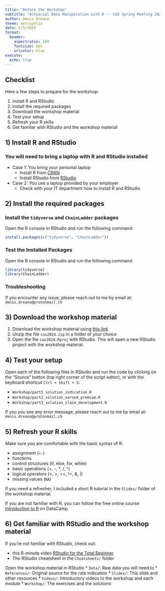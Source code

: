 ```yaml
---
title: "Before the Workshop"
subtitle: "Actuarial Data Manipulation with R -- CAS Spring Meeting 2024"
author: Denis Dreano
theme: metropolis
date: 5/5/2024
format:
  beamer:
    aspectratio: 169
    fontsize: 8pt
    urlcolor: blue
execute:
  echo: true
---
```


## Checklist

Here a few steps to prepare for the workshop:

1. Install R and RStudio
2. Install the required packages
3. Download the workshop material
4. Test your setup
5. Refresh your R skills
6. Get familiar with RStudio and the workshop material

## 1) Install R and RStudio

### You will need to bring a laptop with R and RStudio installed

* Case 1: You bring your personal laptop
  - Install R from [CRAN](https://cran.r-project.org/)
  - Install RStudio from [RStudio](https://www.rstudio.com/products/rstudio/download/)

* Case 2: You use a laptop provided by your employer
  - Check with your IT department how to install R and RStudio

## 2) Install the required packages

### Install the `tidyverse` and `ChainLadder` packages

Open the R console in RStudio and run the following command:

```r
install.packages(c("tidyverse", "ChainLadder"))
```

### Test the Installed Packages

Open the R console in RStudio and run the following command:

```r
library(tidyverse)
library(ChainLadder)
```

### Troubleshooting

If you encounter any issue, please reach out to me by email at:
`denis.dreano@protonmail.ch`

## 3) Download the workshop material

1. Download the workshop material using [this link](https://github.com/dreanod/cas2024/releases/download/v1-alpha/cas2024.zip)
2. Unzip the file `cas2024.zip` in a folder of your choice
3. Open the file `cas2024.Rproj` with RStudio. This will open a new RStudio project with the workshop material.

## 4) Test your setup

Open each of the following files in RStudio and run the code by clicking on the
"Source" button (top right corner of the script editor), or with the keyboard
shortcut `Ctrl + Shift + S`:

- `Workshop/part1_solution_indication.R`
- `Workshop/part2_solution_earned_premium.R`
- `Workshop/part3_solution_claim_development.R`

If you you see any error message, please reach out to me by email at:
`denis.dreano@protonmail.ch`

## 5) Refresh your R skills

Make sure you are comfortable with the basic syntax of R:

- assignment (`<-`)
- functions
- control structures (if, else, for, while)
- basic operations (+, -, *, /, ^)
- logical operators (<, >, ==, !=, &, |)
- missing values (`NA`)

If you need a refresher, I included a short R tutorial in the `Slides/` folder
of the workshop material.

If you are not familiar with R, you can follow the free online course
[Introduction to R](https://www.datacamp.com/courses/free-introduction-to-r) on
DataCamp.

## 6) Get familiar with RStudio and the workshop material

If you're not familiar with RStudio, check out:

* this 6-minute video [RStudio for the Total Beginner](https://youtu.be/FIrsOBy5k58?si=OTpgpTeNd3Gux1bF)
* The RStudio cheatsheet in the `Cheatsheets/` folder

Open the workshop material in RStudio
  * `Data/`: Raw data you will need to 
  * `References/`: Original source for the rate indication
  * `Slides/`: This slide and other resources
  * `Videos/`: Introductory videos to the workshop and each module
  * `Workshop/`: The exercises and the solutions
  





